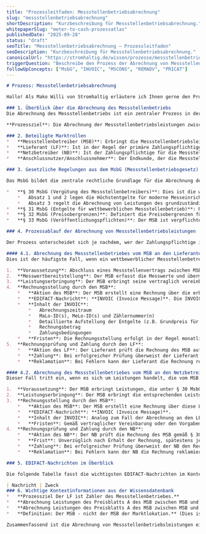 ```yaml
---
title: "Prozessleitfaden: Messstellenbetriebsabrechnung"
slug: "messstellenbetriebsabrechnung"
shortDescription: "Kurzbeschreibung für Messstellenbetriebsabrechnung."
whitepaperSlug: "meter-to-cash-prozessatlas"
publishedDate: "2025-09-28"
status: "draft"
seoTitle: "Messstellenbetriebsabrechnung – Prozessleitfaden"
seoDescription: "Kurzbeschreibung für Messstellenbetriebsabrechnung."
canonicalUrl: "https://stromhaltig.de/wissen/prozesse/messstellenbetriebsabrechnung"
triggerQuestion: "Beschreibe den Prozess der Abrechnung von Messstellenbetriebsleistungen. Wie stellt der Messstellenbetreiber (MSB) seine Dienstleistungen dem Lieferanten oder Netzbetreiber in Rechnung und welche Regelungen aus dem Messstellenbetriebsgesetz (MsbG) sind dabei relevant?"
followUpConcepts: ["MsbG", "INVOIC", "MSCONS", "REMADV", "PRICAT"]
---
```

```markdown
# Prozess: Messstellenbetriebsabrechnung

Hallo! Als Mako Willi von Stromhaltig erläutere ich Ihnen gerne den Prozess der Abrechnung von Messstellenbetriebsleistungen.

### 1. Überblick über die Abrechnung des Messstellenbetriebs
Die Abrechnung des Messstellenbetriebs ist ein zentraler Prozess in der Energiewirtschaft, der die Bezahlung der Leistungen des Messstellenbetreibers (MSB) für die Bereitstellung, den Betrieb und die Wartung von Messeinrichtungen regelt. Die Regelungen hierfür sind im Messstellenbetriebsgesetz (MsbG) und den zugehörigen Marktkommunikationsprozessen (GPKE/WiM) verankert. Das MsbG bildet den zentralen rechtlichen Rahmen und schafft die Grundlage für die Notwendigkeit, Zulässigkeit und Ausgestaltung dieses Prozesses.

**Prozessziel**: Die Abrechnung der Messstellenbetriebsleistungen zwischen dem MSB und dem jeweiligen Zahlungspflichtigen (Lieferant oder Netzbetreiber) erfolgt korrekt, transparent und fristgerecht.

### 2. Beteiligte Marktrollen
*   **Messstellenbetreiber (MSB)**: Erbringt die Messstellenbetriebsleistungen und stellt diese in Rechnung.
*   **Lieferant (LF)**: Ist in der Regel der primäre Zahlungspflichtige für die Messstellenbetriebsleistungen im Rahmen der Kundenbelieferung, wenn der MSB nicht der grundzuständige MSB ist (wMSB). Der LF ist Zahler des Messstellenbetriebes.
*   **Netzbetreiber (NB)**: Ist der Zahlungspflichtige für die Messstellenbetriebsleistungen, die vom MSB gegenüber dem NB abgerechnet werden können (gemäß § 30 MsbG). Oftmals ist der NB auch der grundzuständige MSB (gMSB) und rechnet dann intern ab oder mit dem LF.
*   **Anschlussnutzer/Anschlussnehmer**: Der Endkunde, der die Messstelle nutzt. Er ist der indirekte Kostenträger, da die Kosten in der Regel über den Lieferanten an ihn weitergegeben werden.

### 3. Gesetzliche Regelungen aus dem MsbG (Messstellenbetriebsgesetz)

Das MsbG bildet die zentrale rechtliche Grundlage für die Abrechnung des Messstellenbetriebs:

*   **§ 30 MsbG (Vergütung des Messstellenbetreibers)**: Dies ist die wichtigste Vorschrift. Sie regelt, welche Teile der Abrechnung des Messstellenbetriebs vom MSB gegenüber dem NB abgerechnet werden können. Der NB wird die vom MSB der Marktlokation gestellte Rechnung bezahlen.
    *   Absatz 1 und 2 legen die Höchstentgelte für moderne Messeinrichtungen (mME) und intelligente Messsysteme (iMSys) fest.
    *   Absatz 3 regelt die Abrechnung von Leistungen des grundzuständigen MSB gegenüber dem NB.
*   **§ 31 MsbG (Entgelte für wettbewerblichen Messstellenbetrieb)**: Regelt die Entgelte für wettbewerbliche Messstellenbetreiber (wMSB). Diese können ihre Leistungen direkt dem Anschlussnutzer oder dem Lieferanten in Rechnung stellen.
*   **§ 32 MsbG (Preisobergrenzen)**: Definiert die Preisobergrenzen für den Messstellenbetrieb.
*   **§ 33 MsbG (Veröffentlichungspflichten)**: Der MSB ist verpflichtet, seine Preisblätter zu veröffentlichen.

### 4. Prozessablauf der Abrechnung von Messstellenbetriebsleistungen

Der Prozess unterscheidet sich je nachdem, wer der Zahlungspflichtige ist.

#### 4.1. Abrechnung des Messstellenbetriebes vom MSB an den Lieferanten (LF)
Dies ist der häufigste Fall, wenn ein wettbewerblicher Messstellenbetreiber (wMSB) tätig ist oder der grundzuständige MSB direkt mit dem Lieferanten abrechnet.

1.  **Voraussetzung**: Abschluss eines Messstellenvertrags zwischen MSB und LF, der den Mindestanforderungen des MsbG genügt.
2.  **Messwertbereitstellung**: Der MSB erfasst die Messwerte und übermittelt diese an den Netzbetreiber, der sie an den Lieferanten weiterleitet (MSCONS).
3.  **Leistungserbringung**: Der MSB erbringt seine vertraglich vereinbarten Leistungen (Bereitstellung, Betrieb, Wartung der Messeinrichtung).
4.  **Rechnungsstellung durch den MSB**:
    *   **Aktion des MSB**: Der MSB erstellt eine Rechnung über die erbrachten Messstellenbetriebsleistungen.
    *   **EDIFACT-Nachricht**: **INVOIC (Invoice Message)**. Die INVOIC-Nachricht enthält die detaillierte Aufstellung der Entgelte für den Messstellenbetrieb.
    *   **Inhalt der INVOIC**:
        *   Abrechnungszeitraum
        *   MaLo-ID(s), MeLo-ID(s) und Zählernummer(n)
        *   Detaillierte Aufstellung der Entgelte (z.B. Grundpreis für den Messstellenbetrieb, Entgelte für Zusatzleistungen)
        *   Rechnungsbetrag
        *   Zahlungsbedingungen
    *   **Fristen**: Die Rechnungsstellung erfolgt in der Regel monatlich oder jährlich, je nach vertraglicher Vereinbarung.
5.  **Rechnungsprüfung und Zahlung durch den LF**:
    *   **Aktion des LF**: Der Lieferant prüft die Rechnung des MSB auf Richtigkeit (z.B. Übereinstimmung der Leistungen mit dem Vertrag, korrekte Preise).
    *   **Zahlung**: Bei erfolgreicher Prüfung überweist der Lieferant den Rechnungsbetrag fristgerecht an den MSB.
    *   **Reklamation**: Bei Fehlern kann der Lieferant die Rechnung reklamieren (ggf. per REMADV oder COMDIS).

#### 4.2. Abrechnung des Messstellenbetriebes vom MSB an den Netzbetreiber (NB)
Dieser Fall tritt ein, wenn es sich um Leistungen handelt, die vom MSB gegenüber dem NB abgerechnet werden können (gemäß § 30 MsbG). Der LF ist Zahler des Messstellenbetriebes.

1.  **Voraussetzung**: Der MSB erbringt Leistungen, die unter § 30 MsbG fallen.
2.  **Leistungserbringung**: Der MSB erbringt die entsprechenden Leistungen.
3.  **Rechnungsstellung durch den MSB**:
    *   **Aktion des MSB**: Der MSB erstellt eine Rechnung über diese Leistungen an den NB.
    *   **EDIFACT-Nachricht**: **INVOIC (Invoice Message)**.
    *   **Inhalt der INVOIC**: Analog zum Fall der Abrechnung an den LF, jedoch als Rechnung an den NB gerichtet.
    *   **Fristen**: Gemäß vertraglicher Vereinbarung oder den Vorgaben des MsbG.
4.  **Rechnungsprüfung und Zahlung durch den NB**:
    *   **Aktion des NB**: Der NB prüft die Rechnung des MSB gemäß § 30 MsbG und seinen internen Prozessen. Der NB wird die vom MSB der Marktlokation gestellte Rechnung bezahlen.
    *   **Frist**: Unverzüglich nach Erhalt der Rechnung, spätestens jedoch zum Zahlungsziel in der Rechnung.
    *   **Zahlung**: Bei erfolgreicher Prüfung überweist der NB den Rechnungsbetrag.
    *   **Reklamation**: Bei Fehlern kann der NB die Rechnung reklamieren.

### 5. EDIFACT-Nachrichten im Überblick

Die folgende Tabelle fasst die wichtigsten EDIFACT-Nachrichten im Kontext der Messstellenbetriebsabrechnung zusammen:

| Nachricht | Zweck                                                                                                                                                                                                                                                                                                                                                                                                                                                                                                                                                                                                                                                                                                                                                                                                                                                                                                                                                                                                                                                                                                                                                                                                                                                                                                                                                                                                                                                                                                                                                                                                                                                                                                                                                                                                                                                                                                                                                                                                                                                                                                                                                                                                                                                                                                                                                                                                                                                                                                                                                                                                                                                                                                                                                                                                                                                                                                                                                                                                                                                                                                                                                                                                                                                                                                                                                                                                                                                                                                                                                                                                                                                                                                                                                                                                                                                                                                                                                                                                                                                                                                                                                                                                                                                                                                                                                                                                                                                                                                                                                                                                                                                                                                                                                                                                                                                                                                                                                                                                                                                                                                                                                                                                                                                                                                                                                                                                                                                                                                                                                                                                                                                                                                                                                                                                                                                                                                                                                                                                                                                                                                                                                                                                                                                                                                                                                                                                                                                                                                                                                                                                                                                                                                                                                                                                                                                                                                                                                                                                                                                                                                                                                                                                                                                                                                                                                                                                                                                                                                                                                                                                                                                                                                                                                                                                                                                                                                                                                                                                                                                                                                                                                                                                                                                                                                                                                                                                                                                                                                                                                                                                                                                                                                                                                                                                                                                                                                                                                                                                                                                                                                                                                                                                                                                                                                                                                                                                                                                                                                                                                                                                                                                                                                                                                                                                                                                                                                                                                                                                                                                                                                                                                                                                                                                                                                                                                                                                                                                                                                                                                                                                                                                                                                                                                                                                                                                                                                                                                                                                                                                                                                                                                                                                                                                                                                                                                                                                                                                                                                                                                                                                                                                                                                                                                                                                                                                                                                                                                                                                                                                                                                                                                                                                                                                                                                                                                                                                                                                                                                                                                                                                                                                                                                                                                                                                                                                                                                                                                                                                                                                                                                                                                                                                                                                                                                                                                                                                                                                                                                                                                                                                                                                                                                                                                                                                                                                                                                                                                                                                                                                                                                                                                                                                                                                                                                                                                                                                                                                                                                                                                                                                                                                                                                                                                                                                                                                                                                                                                                                                                                                                                                                                                                                                                                                                                                                                                                                                                                                                                                                                                                                                                                                                                                                                                                                                                                                                                                                                                                                                                                                                                                                                                                                                                                                                                                                                                                                                                                                                                                                                                                                                                                                                                                                                                                                                                                                                                                                                                                                                                                                                                                                                                                                                                                                                                                                                                                                                                                                                                                                                                                                                                                                                                                                                                                                                                                                                                                                                                                                                                                                                                                                                                                                                                                                                                                                                                                                                                                                                                                                                                                                                                                                                                                                                                                                                                                                                                                                                                                                                                                                                                                                                                                                                                                                                                                                                                                                                                                                                                                                                                                                                                                                                                                                                                                                                                                                                                                                                                                                                                                                                                                                                                                                                                                                                                                                                                                                                                                                                                                                                                                                                                                                                                                                                                                                                                                                                                                                                                                                                                                                                                                                                                                                                                                                                                                                                                                                                                                                                                                                                                                                                                                                                                                                                                                                                                                                                                                                                                                                                                                                                                                                                                                                                                                                                                                                                                                                                                                                                                                                                                                                                                                                                                                                                                                                                                                                                                                                                                                                                                                                                                                                                                                                                                                                                                                                                                                                                                                                                                                                                                                                                                                                                                                                                                                                                                                                                                                                                                                                                                                                                                                                                                                                                                                                                                                                                                                                                                                                                                                                                                                                                                                                                                                                                                                                                                                                                                                                                                                                                                                                                                                                                                                                                                                                                                                                                                                                                                                                                                                                                                                                                                                                                                                                                                                                                                                                                                                                                                                                                                                                                                                                                                                                                                                                                                                                                                                                                                                                                                                                                                                                                                                                                                                                                                                                                                                                                                                                                                                                                                                                                                                                                                                                                                                                                                                                                                                                                                                                                                                                                                                                                                                                                                                                                                                                                                                                                                                                                                                                                                                                                                                                                                                                                                                                                                                                                                                                                                                                                                                                                                                                                                                                                                                                                                                                                                                                                                                                                                                                                                                                                                                                                                                                                                                                                                                                                                                                                                                                                                                                                                                                                                                                                                                                                                                                                                                                                                                                                                                                                                                                                                                                                                                                                                                                                                                                                                                                                                                                                                                                                                                                                                                                                                                                                                                                                                                                                                                                                                                                                                                                                                                                                                                                                                                                                                                                                                                                                                                                                                                                                                                                                                                                                                                                                                                                                                                                                                                                                                                                                                                                                                                                                                                                                                                                                                                                                                                                                                                                                                                                                                                                                                                                                                                                                                                                                                                                                                                                                                                                                                                                                                                                                                                                                                                                                                                                                                                                                                                                                                                                                                                                                                                                                                                                                                                                                                                                                                                                                                                                                                                                                                                                                                                                                                                                                                                                                                                                                                                                                                                                                                                                                                                                                                                                                                                                                                                                                                                                                                                                                                                                                                                                                                                                                                                                                                                                                                                                                                                                                                                                                                                                                                                                                                                                                                                                                                                                                                                                                                                                                                                                                                                                                                                                                                                                                                                                                                                                                                                                                                                                                                                                                                                                                                                                                                                                                                                                                                                                                                                                                                                                                                                                                                                                                                                                                                                                                                                                                                                                                                                                                                                                                                                                                                                                                                                                                                                                                                                                                                                                                                                                                                                                                                                                                                                                                                                                                                                                                                                                                                                                                                                                                                                                                                                                                                                                                                                                                                                                                                                                                                                                                                                                                                                                                                                                                                                                                                                                                                                                                                                                                                                                                                                                                                                                                                                                                                                                                                                                                                                                                                                                                                                                                                                                                                                                                                                                                                                                                                                                                                                                                                                                                                                                                                                                                                                                                                                                                                                                                                                                                                                                                                                                                                                                                                                                                                                                                                                                                                                                                                                                                                                                                                                                                                                                                                                                                                                                                                                                                                                                                                                                                                                                                                                                                                                                                                                                                                                                                                                                                                                                                                                                                                                                                                                                                                                                                                                                                                                                                                                                                                                                                                                                                                                                                                                                                                                                                                                                                                                                                                                                                                                                                                                                                                                                                                                                                                                                                                                                                                                                                                                                                                                                                                                                                                                                                                                                                                                                                                                                                                                                                                                                                                                                                                                                                                                                                                                                                                                                                                                                                                                                                                                                                                                                                                                                                                                                                                                                                                                                                                                                                                                                                                                                                                                                                                                                                                                                                                                                                                                                                                                                                                                                                                                                                                                                                                                                                                                                                                                                                                                                                                                                                                                                                                                                                                                                                                                                                                                                                                                                                                                                                                                                                                                                                                                                                                                                                                                                                                                                                                                                                                                                                                                                                                                                                                                                                                                                                                                                                                                                                                                                                                                                                                                                                                                                                                                                                                                                                                                                                                                                                                                                                                                                                                                                                                                                                                                                                                                                                                                                                                                                                                                                                                                                                                                                                                                                                                                                                                                                                                                                                                                                                                                                                                                                                                                                                                                                                                                                                                                                                                                                                                                                                                                                                                                                                                                                                                                                                                                                                                                                                                                                                                                                                                                                                                                                                                                                                                                                                                                                                                                                                                                                                                                                                                                                                                                                                                                                                                                                                                                                                                                                                                                                                                                                                                                                                                                                                                                                                                                                                                                                                                                                                                                                                                                                                                                                                                                                                                                                                                                                                                                                                                                                                                                                                                                                                                                                                                                                                                                                                                                                                                                                                                                                                                                                                                                                                                                                                                                                                                                                                                                                                                                                                                                                                                                                                                                                                                                                                                                                                                                                                                                                                                                                                                                                                                                                                                                                                                                                                                                                                                                                                                                                                                                                                                                                                                                                                                                                                                                                                                                                                                                                                                                                                                                                                                                                                                                                                                                                                                                                                                                                                                                                                                                                                                                                                                                                                                                                                                                                                                                                                                                                                                                                                                                                                                                                                                                                                                                                                                                                                                                                                                                                                                                                                                                                                                                                                                                                                                                                                                                                                                                                                                                                                                                                                                                                                                                                                                                                                                                                                                                                                                                                                                                                                                                                                                                                                                                                                                                                                                                                                                                                                                                                                                                                                                                                                                                                                                                                                                                                                                                                                                                                                                                                                                                                                                                                                                                                                                                                                                                                                                                                                                                                                                                                                                                                                                                                                                                                                                                                                                                                                                                                                                                                                                                                                                                                                                                                                                                                                                                                                                                                                                                                                                                                                                                                                                                                                                                                                                                                                                                                                                                                                                                                                                                                                                                                                                                                                                                                                                                                                                                                                                                                                                                                                                                                                                                                                                                                                                                                                                                                                                                                                                                                                                                                                                                                                                                                                                                                                                                                                                                                                                                                                                                                                                                                                                                                                                                                                                                                                                                                                                                                                                                                                                                                                                                                                                                                                                                                                                                                                                                                                                                                                                                                                                                                                                                                                                                                                                                                                                                                                                                                                                                                                                                                                                                                                                                                                                                                                                                                                                                                                                                                                                                                                                                                                                                                                                                                                                                                                                                                                                                                                                                                                                                                                                                                                                                                                                                                                                                                                                                                                                                                                                                                                                                                                                                                                                                                                                                                                                                                                                                                                                                                                                                                                                                                                                                                                                                                                                                                                                                                                                                                                                                                                                                                                                                                                                                                                                                                                                                                                                                                                                                                                                                                                                                                                                                                                                                                                                                                                                                                                                                                                                                                                                                                                                                                                                                                                                                                                                                                                                                                                                                                                                                                                                                                                                                                                                                                                                                                                                                                                                                                                                                                                                                                                                                                                                                                                                                                                                                                                                                                                                                                                                                                                                                                                                                                                                                                                                                                                                                                                                                                                                                                                                                                                                                                                                                                                                                                                                                                                                                                                                                                                                                                                                                                                                                                                                                                                                                                                                                                                                                                                                                                                                                                                                                                                                                                                                                                                                                                                                                                                                                                                                                                                                                                                                                                                                                                                                                                                                                                                                                                                                                                                                                                                                                                                                                                                                                                                                                                                                                                                                                                                                                                                                                                                                                                                                                                                                                                                                                                                                                                                                                                                                                                                                                                                                                                                                                                                                                                                                                                                                                                                                                                                                                                                                                                                                                                                                                                                                                                                                                                                                                                                                                                                                                                                                                                                                                                                                                                                                                                                                                                                                                                                                                                                                                                                                                                                                                                                                                                                                                                                      
### 6. Wichtige Kontextinformationen aus der Wissensdatenbank
*   **Prozessziel Der LF ist Zahler des Messstellenbetriebes.**
*   **Abrechnung Leistungen des Preisblatts A des MSB zwischen MSB und NB** (UC 3.5.2)
*   **Abrechnung Leistungen des Preisblatts A des MSB zwischen MSB und LF** (UC 3.5.3)
*   **Definition: Der MSB - nicht der MSB der Marktlokation.** (Dies ist eine Nachbedingung im Fehlerfall, wenn der NB die Rechnung eines nicht zuständigen MSB bezahlen soll).

Zusammenfassend ist die Abrechnung von Messstellenbetriebsleistungen ein durch das MsbG und die Marktkommunikationsprozesse klar geregelter Vorgang, der die korrekte Bezahlung der Dienstleistungen des Messstellenbetreibers sicherstellt.
```
